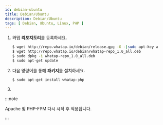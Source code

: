 ```yaml
---
id: debian-ubuntu
title: Debian/Ubuntu
description: Debian/Ubuntu
tags: [ Debian, Ubuntu, Linux, PHP ]
---
```



1. 와탭 **리포지토리**를 등록하세요. 

    ```bash title=SH
    $ wget http://repo.whatap.io/debian/release.gpg -O -|sudo apt-key add -
    $ wget http://repo.whatap.io/debian/whatap-repo_1.0_all.deb
    $ sudo dpkg -i whatap-repo_1.0_all.deb
    $ sudo apt-get update
    ```

1. 다음 명령어를 통해 **패키지**를 설치하세요. 

    ```bash title=SH
    $ sudo apt-get install whatap-php
    ```

1. <Phpinstallscript />


<Phpextensionwhatap /> 

:::note

Apache 및 PHP-FPM 다시 시작 후 적용됩니다.

:::